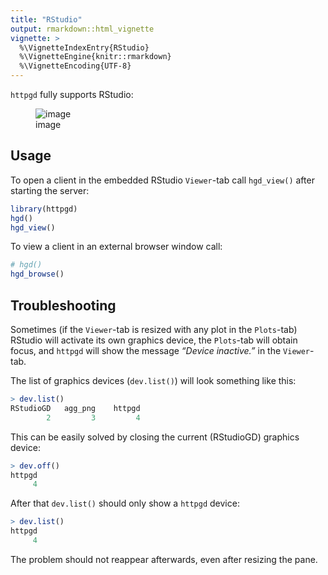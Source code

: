 ```yaml
---
title: "RStudio"
output: rmarkdown::html_vignette
vignette: >
  %\VignetteIndexEntry{RStudio}
  %\VignetteEngine{knitr::rmarkdown}
  %\VignetteEncoding{UTF-8}
---
```


`httpgd` fully supports RStudio:

![image](https://user-images.githubusercontent.com/33600480/147690023-0544d9b8-a3a8-4c34-8201-60d1c193b0d8.png)

## Usage

To open a client in the embedded RStudio `Viewer`-tab call `hgd_view()` after starting the server:

```R
library(httpgd)
hgd()
hgd_view()
```

To view a client in an external browser window call:

```R
# hgd()
hgd_browse()
```

## Troubleshooting

Sometimes (if the `Viewer`-tab is resized with any plot in the `Plots`-tab) RStudio will activate its own graphics device, the `Plots`-tab will obtain focus, and `httpgd` will show the message _"Device inactive."_ in the `Viewer`-tab.

The list of graphics devices (`dev.list()`) will look something like this:

```R
> dev.list()
RStudioGD   agg_png    httpgd 
        2         3         4 
```

This can be easily solved by closing the current (RStudioGD) graphics device:

```R
> dev.off()
httpgd 
     4 
```

After that `dev.list()` should only show a `httpgd` device:

```R
> dev.list()
httpgd 
     4 
```

The problem should not reappear afterwards, even after resizing the pane.
